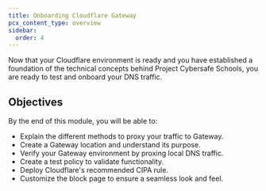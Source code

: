 ```yaml
---
title: Onboarding Cloudflare Gateway
pcx_content_type: overview
sidebar:
  order: 4
---
```


Now that your Cloudflare environment is ready and you have established a foundation of the technical concepts behind Project Cybersafe Schools, you are ready to test and onboard your DNS traffic.

## Objectives

By the end of this module, you will be able to:

- Explain the different methods to proxy your traffic to Gateway.
- Create a Gateway location and understand its purpose.
- Verify your Gateway environment by proxing local DNS traffic.
- Create a test policy to validate functionality.
- Deploy Cloudflare's recommended CIPA rule.
- Customize the block page to ensure a seamless look and feel.
